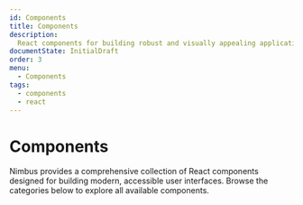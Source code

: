 ```yaml
---
id: Components
title: Components
description:
  React components for building robust and visually appealing applications.
documentState: InitialDraft
order: 3
menu:
  - Components
tags:
  - components
  - react
---
```


# Components

Nimbus provides a comprehensive collection of React components designed for
building modern, accessible user interfaces. Browse the categories below to
explore all available components.

<CategoryOverview />
